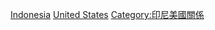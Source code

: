 [[Category:美國駐外大使|Indonesia]]
[[Category:駐印度尼西亞大使|United States]]
[[Category:印尼美國關係|Category:印尼美國關係]]